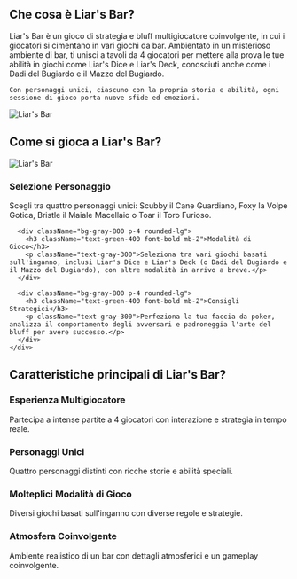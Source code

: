 ## Che cosa è Liar's Bar?

<div className="flex flex-col md:flex-row items-center gap-8">
  <div className="w-full md:w-1/2 text-xl">
    Liar's Bar è un gioco di strategia e bluff multigiocatore coinvolgente, in cui i giocatori si cimentano in vari giochi da bar. Ambientato in un misterioso ambiente di bar, ti unisci a tavoli da 4 giocatori per mettere alla prova le tue abilità in giochi come Liar's Dice e Liar's Deck, conosciuti anche come i Dadi del Bugiardo e il Mazzo del Bugiardo.

    Con personaggi unici, ciascuno con la propria storia e abilità, ogni sessione di gioco porta nuove sfide ed emozioni.
  </div>
  <div className="w-full md:w-1/2 flex justify-center items-center">
    <img 
      src="https://sprunkiretake.fun/games/liar-s-bar/game_screenshot.webp" 
      alt="Liar's Bar" 
      className="w-4/5 h-auto"
    />
  </div>
</div>

## Come si gioca a Liar's Bar?

<div className="flex flex-col md:flex-row items-center gap-8">
  <div className="w-full md:w-1/2">
    <img 
      src="https://sprunkiretake.fun/games/liar-s-bar/game_screenshot.webp" 
      alt="Liar's Bar" 
      className="w-4/5 h-auto mx-auto"
    />
  </div>
  <div className="w-full md:w-1/2">
    <div className="grid grid-cols-1 gap-4 mt-0">
      <div className="bg-gray-800 p-4 rounded-lg">
        <h3 className="text-green-400 font-bold mb-2">Selezione Personaggio</h3>
        <p className="text-gray-300">
          Scegli tra quattro personaggi unici: Scubby il Cane Guardiano, Foxy la Volpe Gotica, Bristle il Maiale Macellaio o Toar il Toro Furioso.
        </p>
      </div>

      <div className="bg-gray-800 p-4 rounded-lg">
        <h3 className="text-green-400 font-bold mb-2">Modalità di Gioco</h3>
        <p className="text-gray-300">Seleziona tra vari giochi basati sull'inganno, inclusi Liar's Dice e Liar's Deck (o Dadi del Bugiardo e il Mazzo del Bugiardo), con altre modalità in arrivo a breve.</p>
      </div>

      <div className="bg-gray-800 p-4 rounded-lg">
        <h3 className="text-green-400 font-bold mb-2">Consigli Strategici</h3>
        <p className="text-gray-300">Perfeziona la tua faccia da poker, analizza il comportamento degli avversari e padroneggia l'arte del bluff per avere successo.</p>
      </div>
    </div>
  </div>
</div>

## Caratteristiche principali di Liar's Bar?

<div className="grid grid-cols-1 md:grid-cols-2 gap-4">
  <div className="bg-gray-800 p-4 rounded-lg">
    <h3 className="text-green-400 font-bold mb-2">Esperienza Multigiocatore</h3>
    <p className="text-gray-300">Partecipa a intense partite a 4 giocatori con interazione e strategia in tempo reale.</p>
  </div>

  <div className="bg-gray-800 p-4 rounded-lg">
    <h3 className="text-green-400 font-bold mb-2">Personaggi Unici</h3>
    <p className="text-gray-300">Quattro personaggi distinti con ricche storie e abilità speciali.</p>
  </div>

  <div className="bg-gray-800 p-4 rounded-lg">
    <h3 className="text-green-400 font-bold mb-2">Molteplici Modalità di Gioco</h3>
    <p className="text-gray-300">Diversi giochi basati sull'inganno con diverse regole e strategie.</p>
  </div>

  <div className="bg-gray-800 p-4 rounded-lg">
    <h3 className="text-green-400 font-bold mb-2">Atmosfera Coinvolgente</h3>
    <p className="text-gray-300">Ambiente realistico di un bar con dettagli atmosferici e un gameplay coinvolgente.</p>
  </div>
</div>